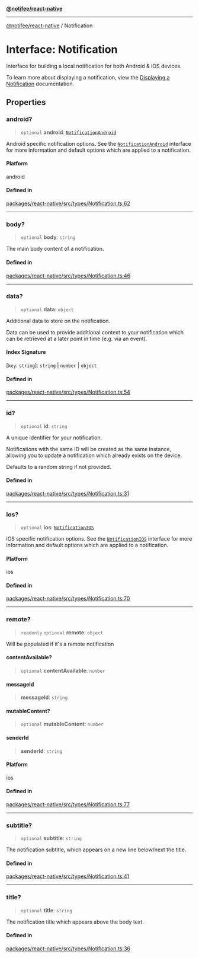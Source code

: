 [**@notifee/react-native**](react-native/reference/index)

***

[@notifee/react-native](react-native/reference/index) / Notification

# Interface: Notification

Interface for building a local notification for both Android & iOS devices.

To learn more about displaying a notification, view the [Displaying a Notification](/react-native/displaying-a-notification)
documentation.

## Properties

### android?

> `optional` **android**: [`NotificationAndroid`](react-native/reference/Interface.NotificationAndroid)

Android specific notification options. See the [`NotificationAndroid`](/react-native/reference/notificationandroid)
interface for more information and default options which are applied to a notification.

#### Platform

android

#### Defined in

[packages/react-native/src/types/Notification.ts:62](https://github.com/invertase/notifee/blob/main/packages/react-native/src/types/Notification.ts#L62)

***

### body?

> `optional` **body**: `string`

The main body content of a notification.

#### Defined in

[packages/react-native/src/types/Notification.ts:46](https://github.com/invertase/notifee/blob/main/packages/react-native/src/types/Notification.ts#L46)

***

### data?

> `optional` **data**: `object`

Additional data to store on the notification.

Data can be used to provide additional context to your notification which can be retrieved
at a later point in time (e.g. via an event).

#### Index Signature

\[`key`: `string`]: `string` | `number` | `object`

#### Defined in

[packages/react-native/src/types/Notification.ts:54](https://github.com/invertase/notifee/blob/main/packages/react-native/src/types/Notification.ts#L54)

***

### id?

> `optional` **id**: `string`

A unique identifier for your notification.

Notifications with the same ID will be created as the same instance, allowing you to update
a notification which already exists on the device.

Defaults to a random string if not provided.

#### Defined in

[packages/react-native/src/types/Notification.ts:31](https://github.com/invertase/notifee/blob/main/packages/react-native/src/types/Notification.ts#L31)

***

### ios?

> `optional` **ios**: [`NotificationIOS`](react-native/reference/Interface.NotificationIOS)

iOS specific notification options. See the [`NotificationIOS`](/react-native/reference/notificationios)
interface for more information and default options which are applied to a notification.

#### Platform

ios

#### Defined in

[packages/react-native/src/types/Notification.ts:70](https://github.com/invertase/notifee/blob/main/packages/react-native/src/types/Notification.ts#L70)

***

### remote?

> `readonly` `optional` **remote**: `object`

Will be populated if it's a remote notification

#### contentAvailable?

> `optional` **contentAvailable**: `number`

#### messageId

> **messageId**: `string`

#### mutableContent?

> `optional` **mutableContent**: `number`

#### senderId

> **senderId**: `string`

#### Platform

ios

#### Defined in

[packages/react-native/src/types/Notification.ts:77](https://github.com/invertase/notifee/blob/main/packages/react-native/src/types/Notification.ts#L77)

***

### subtitle?

> `optional` **subtitle**: `string`

The notification subtitle, which appears on a new line below/next the title.

#### Defined in

[packages/react-native/src/types/Notification.ts:41](https://github.com/invertase/notifee/blob/main/packages/react-native/src/types/Notification.ts#L41)

***

### title?

> `optional` **title**: `string`

The notification title which appears above the body text.

#### Defined in

[packages/react-native/src/types/Notification.ts:36](https://github.com/invertase/notifee/blob/main/packages/react-native/src/types/Notification.ts#L36)
